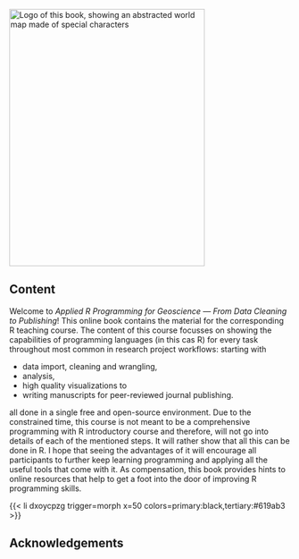 <a href="https://github.com/MxNl/applied_programming_for_geoscience_book"><img src="images/logo.svg" alt="Logo of this book, showing an abstracted world map made of special characters" class="cover" width="350" height="460"/></a>

## Content {.unnumbered}

Welcome to *Applied R Programming for Geoscience --- From Data Cleaning to Publishing*! This online book contains the material for the corresponding R teaching course. The content of this course focusses on showing the capabilities of programming languages (in this cas R) for every task throughout most common in research project workflows: starting with

-   data import, cleaning and wrangling,
-   analysis,
-   high quality visualizations to
-   writing manuscripts for peer-reviewed journal publishing.

all done in a single free and open-source environment. Due to the constrained time, this course is not meant to be a comprehensive programming with R introductory course and therefore, will not go into details of each of the mentioned steps. It will rather show that all this can be done in R. I hope that seeing the advantages of it will encourage all participants to further keep learning programming and applying all the useful tools that come with it. As compensation, this book provides hints to online resources that help to get a foot into the door of improving R programming skills.

{{< li dxoycpzg trigger=morph x=50 colors=primary:black,tertiary:#619ab3 >}}

## Acknowledgements {.unnumbered}
